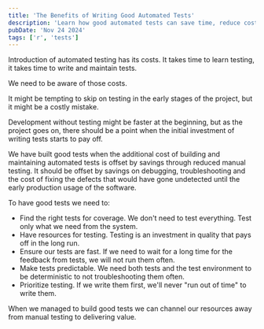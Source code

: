 ```yaml
---
title: 'The Benefits of Writing Good Automated Tests'
description: 'Learn how good automated tests can save time, reduce costs, and improve software quality.'
pubDate: 'Nov 24 2024'
tags: ['r', 'tests']
---
```


Introduction of automated testing has its costs. It takes time to learn testing, it takes time to write and maintain tests.

We need to be aware of those costs.

It might be tempting to skip on testing in the early stages of the project, but it might be a costly mistake.

Development without testing might be faster at the beginning, but as the project goes on, there should be a point when the initial investment of writing tests starts to pay off.


<Picture src={image} height="1000" alt="Good testing" />

We have built good tests when the additional cost of building and maintaining automated tests is offset by savings through reduced manual testing. It should be offset by savings on debugging, troubleshooting and the cost of fixing the defects that would have gone undetected until the early production usage of the software.

To have good tests we need to:
- Find the right tests for coverage. We don't need to test everything. Test only what we need from the system.
- Have resources for testing. Testing is an investment in quality that pays off in the long run.
- Ensure our tests are fast. If we need to wait for a long time for the feedback from tests, we will not run them often.
- Make tests predictable. We need both tests and the test environment to be deterministic to not troubleshooting them often.
- Prioritize testing. If we write them first, we'll never "run out of time" to write them.

When we managed to build good tests we can channel our resources away from manual testing to delivering value.
